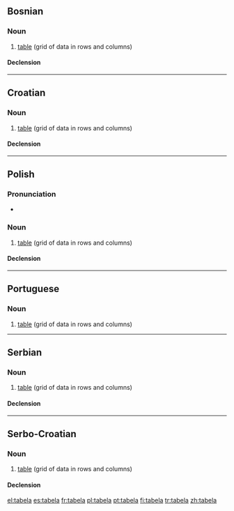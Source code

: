 ==Bosnian==

===Noun===
{{bs-noun|g=f|tabele}}

# [[table]] (grid of data in rows and columns)

====Declension====
{{bs-decl-noun
|tabela|tabele
|tabele|tabela
|tabeli|tabelama
|tabelu|tabele
|tabelo|tabele
|tabelom|tabelama
|tabeli|tabelama
}}

----

==Croatian==

===Noun===
{{hr-noun|g=f|tabele}}

# [[table]] (grid of data in rows and columns)

====Declension====
{{hr-decl-noun
|tabela|tabele
|tabele|tabela
|tabeli|tabelama
|tabelu|tabele
|tabelo|tabele
|tabeli|tabelama
|tabelom|tabelama
}}

----

==Polish==

===Pronunciation===
* {{IPA|[taˈbɛla]|lang=pl}}

===Noun===
{{infl|pl|noun|g=f}}

# [[table]] (grid of data in rows and columns)

====Declension====
{{pl-decl-noun
|tabela|tabele
|tabeli|tabel
|tabeli|tabelom
|tabelę|tabele
|tabelą|tabelami
|tabeli|tabelach
|tabelo|tabele
}}

----

==Portuguese==
{{wikipedia|lang=pt}}

===Noun===
{{infl|pt|noun|g=f}}

# [[table]] (grid of data in rows and columns)

{{tbot entry|Portuguese|table|2008|May|pt}}

----

==Serbian==

===Noun===
{{sr-noun|g=f|pl=tabele|cyr=табела}}

# [[table]] (grid of data in rows and columns)

====Declension====
{{sr-decl-noun
|tabela|tabele
|tabele|tabela
|tabeli|tabelama
|tabelu|tabele
|tabelo|tabele
|tabelom|tabelama
|tabeli|tabelama
}}

----

==Serbo-Croatian==

===Noun===
{{sh-noun|g=f|r|табела}}

# [[table]] (grid of data in rows and columns)

====Declension====
{{sh-decl-noun
|tabela|tabele
|tabele|tabela
|tabeli|tabelama
|tabelu|tabele
|tabelo|tabele
|tabeli|tabelama
|tabelom|tabelama
}}

[[el:tabela]]
[[es:tabela]]
[[fr:tabela]]
[[pl:tabela]]
[[pt:tabela]]
[[fi:tabela]]
[[tr:tabela]]
[[zh:tabela]]